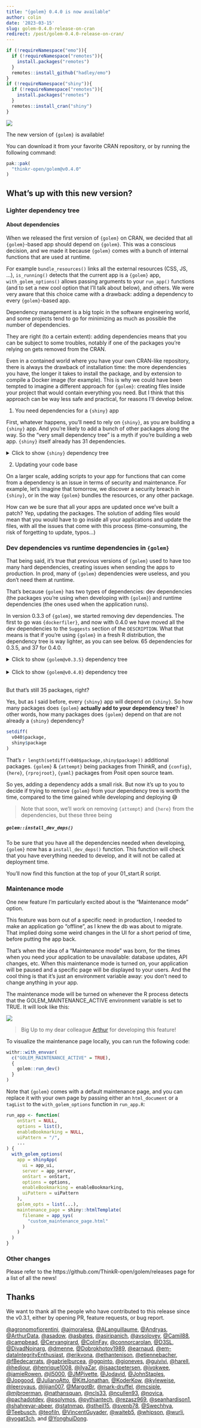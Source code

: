 ```yaml
---
title: "{golem} 0.4.0 is now available"
author: colin
date: '2023-03-15'
slug: golem-0.4.0-release-on-cran
redirect: /post/golem-0.4.0-release-on-cran/
---
```


```r
if (!requireNamespace("emo")){
  if (!requireNamespace("remotes")){
    install.packages("remotes")
  }
  remotes::install_github("hadley/emo")
}
if (!requireNamespace("shiny")){
  if (!requireNamespace("remotes")){
    install.packages("remotes")
  }
  remotes::install_cran("shiny")
}
```

![](featured.png)

The new version of `{golem}` is available!

You can download it from your favorite CRAN repository, or by running the following command:

```r
pak::pak(
  "thinkr-open/golem@v0.4.0"
)
```

## What's up with this new version?

### Lighter dependency tree

#### About dependencies

When we released the first version of `{golem}` on CRAN, we decided that all `{golem}`-based app should depend on `{golem}`.
This was a conscious decision, and we made it because `{golem}` comes with a bunch of internal functions that are used at runtime.

For example `bundle_resources()` links all the external resources (CSS, JS, ...), `is_running()` detects that the current app is a `{golem}` app, `with_golem_options()` allows passing arguments to your `run_app()` functions (and to set a new cool option that I'll talk about below), and others.
We were very aware that this choice came with a drawback: adding a dependency to every  `{golem}`-based app.

Dependency management is a big topic in the software engineering world, and some projects tend to go for minimizing as much as possible the number of dependencies.

They are right (to a certain extent): adding dependencies means that you can be subject to some troubles, notably if one of the packages you're relying on gets removed from the CRAN.

Even in a contained world where you have your own CRAN-like repository, there is always the drawback of installation time: the more dependencies you have, the longer it takes to install the package, and by extension to compile a Docker image (for example).
This is why we could have been tempted to imagine a different approach for `{golem}`: creating files inside your project that would contain everything you need.
But I think that this approach can be way less safe and practical, for reasons I'll develop below.


1. You need dependencies for a `{shiny}` app

First, whatever happens, you'll need to rely on `{shiny}`, as you are building a `{shiny}` app.
And you're likely to add a bunch of other packages along the way.
So the "very small dependency tree" is a myth if you're building a web app.
`{shiny}` itself already has 31 dependencies.

<details>
<summary>Click to show <code>{shiny}</code> dependency tree</summary>

```r
packageVersion("shiny")
shiny <- pak::pkg_deps_tree("shiny")
```

</details>

2. Updating your code base

On a larger scale, adding scripts to your app for functions that can come from a dependency is an issue in terms of security and maintenance.
For example, let's imagine that tomorrow, we discover a security breach in `{shiny}`, or in the way `{golem}` bundles the resources, or any other package.

How can we be sure that all your apps are updated once we've built a patch?
Yep, updating the packages.
The solution of adding files would mean that you would have to go inside all your applications and update the files, with all the issues that come with this process (time-consuming, the risk of forgetting to update, typos...)

### Dev dependencies vs runtime dependencies in `{golem}`

That being said, it's true that previous versions of `{golem}` used to have too many hard dependencies, creating issues when sending the apps to production.
In prod, many of `{golem}` dependencies were useless, and you don't need them at runtime.

That's because `{golem}` has two types of dependencies: dev dependencies (the packages you're using when developing with `{golem}`) and runtime dependencies (the ones used when the application runs).

In version 0.3.3 of `{golem}`, we started removing dev dependencies.
The first to go was `{dockerfiler}`, and now with 0.4.0 we have moved all the dev dependencies to the `Suggests` section of the `DESCRIPTION`.
What that means is that if you're using `{golem}` in a fresh R distribution, the dependency tree is way lighter, as you can see below.
65 dependencies for 0.3.5, and 37 for 0.4.0.

<details>
<summary>Click to show <code>{golem@v0.3.5}</code> dependency tree</summary>

```r
v035 <- pak::pkg_deps_tree("thinkr-open/golem@v0.3.5")
nrow(v035)
```

</details>

<div>&nbsp;</div>

<details>
<summary>Click to show <code>{golem@v0.4.0}</code> dependency tree</summary>

```r
v040 <- pak::pkg_deps_tree("thinkr-open/golem@v0.4.0")
nrow(v040)
```

</details>

<div>&nbsp;</div>

But that's still 35 packages, right?

Yes, but as I said before, every `{shiny}` app will depend on `{shiny}`.
So how many packages does `{golem}` __actually add to your dependency tree__?
In other words, how many packages does `{golem}` depend on that are not already a `{shiny}` dependency?

```r
setdiff(
  v040$package,
  shiny$package
)
```

That's `r length(setdiff(v040$package,shiny$package))` additional packages.
`{golem}` & `{attempt}` being packages from ThinkR, and `{config}`, `{here}`, `{rprojroot}`, `{yaml}` packages from Posit open source team.

So yes, adding a dependency adds a small risk.
But now it's up to you to decide if trying to remove `{golem}` from your dependency tree is worth the time, compared to the time gained while developing and deploying 😅

> Note that soon, we'll work on removing `{attempt}` and `{here}` from the dependencies, but these three being

##### `golem::install_dev_deps()`

To be sure that you have all the dependencies needed when developing, `{golem}` now has a `install_dev_deps()` function.
This function will check that you have everything needed to develop, and it will not be called at deployment time.

You'll now find this function at the top of your 01_start.R script.

### Maintenance mode

One new feature I'm particularly excited about is the "Maintenance mode" option.

This feature was born out of a specific need: in production, I needed to make an application go "offline", as I knew the db was about to migrate.
That implied doing some weird changes in the UI for a short period of time, before putting the app back.

That's when the idea of a "Maintenance mode" was born, for the times when you need your application to be unavailable: database updates, API changes, etc.
When this maintenance mode is turned on, your application will be paused and a specific page will be displayed to your users.
And the cool thing is that it's just an environment variable away: you don't need to change anything in your app.

The maintenance mode will be turned on whenever the R process detects that the GOLEM_MAINTENANCE_ACTIVE environment variable is set to TRUE.
It will look like this:

![](golem_config_active.png)

> Big Up to my dear colleague [Arthur](https://github.com/ArthurData) for developing this feature!

To visualize the maintenance page locally, you can run the following code:

```r
withr::with_envvar(
  c("GOLEM_MAINTENANCE_ACTIVE" = TRUE),
  {
    golem::run_dev()
  }
)
```

Note that `{golem}` comes with a default maintenance page, and you can replace it with your own page by passing either an `html_document` or a `tagList` to the `with_golem_options` function in `run_app.R`:


```r
run_app <- function(
    onStart = NULL,
    options = list(),
    enableBookmarking = NULL,
    uiPattern = "/",
    ...
) {
  with_golem_options(
    app = shinyApp(
      ui = app_ui,
      server = app_server,
      onStart = onStart,
      options = options,
      enableBookmarking = enableBookmarking,
      uiPattern = uiPattern
    ),
    golem_opts = list(...),
    maintenance_page = shiny::htmlTemplate(
      filename = app_sys(
        "custom_maintenance_page.html"
      )
    )
  )
}
```

### Other changes

Please refer to the  https://github.com/ThinkR-open/golem/releases page for a list of all the news!

## Thanks

We want to thank all the people who have contributed to this release since the v0.3.1, either by opening PR, feature requests, or bug report.

[&#x0040;agronomofiorentini](https://github.com/agronomofiorentini), [&#x0040;ajmoralesa](https://github.com/ajmoralesa), [&#x0040;ALanguillaume](https://github.com/ALanguillaume), [&#x0040;Andryas](https://github.com/Andryas), [&#x0040;ArthurData](https://github.com/ArthurData), [&#x0040;asadow](https://github.com/asadow), [&#x0040;asbates](https://github.com/asbates), [&#x0040;asiripanich](https://github.com/asiripanich), [&#x0040;avsolovey](https://github.com/avsolovey), [&#x0040;Camil88](https://github.com/Camil88), [&#x0040;campbead](https://github.com/campbead), [&#x0040;Cervangirard](https://github.com/Cervangirard), [&#x0040;ColinFay](https://github.com/ColinFay), [&#x0040;connorcarolan](https://github.com/connorcarolan), [&#x0040;D3SL](https://github.com/D3SL), [&#x0040;DivadNojnarg](https://github.com/DivadNojnarg), [&#x0040;dmenne](https://github.com/dmenne), [&#x0040;Dobrokhotov1989](https://github.com/Dobrokhotov1989), [&#x0040;earnaud](https://github.com/earnaud), [&#x0040;em-dataIntegrityEnthusiast](https://github.com/em-dataIntegrityEnthusiast), [&#x0040;erikvona](https://github.com/erikvona), [&#x0040;ethantenison](https://github.com/ethantenison), [&#x0040;etiennebacher](https://github.com/etiennebacher), [&#x0040;fBedecarrats](https://github.com/fBedecarrats), [&#x0040;gabrielburcea](https://github.com/gabrielburcea), [&#x0040;ggpinto](https://github.com/ggpinto), [&#x0040;gioneves](https://github.com/gioneves), [&#x0040;guivivi](https://github.com/guivivi), [&#x0040;harell](https://github.com/harell), [&#x0040;hedjour](https://github.com/hedjour), [&#x0040;henrique1008](https://github.com/henrique1008), [&#x0040;ilyaZar](https://github.com/ilyaZar), [&#x0040;isaactpetersen](https://github.com/isaactpetersen), [&#x0040;ivokwee](https://github.com/ivokwee), [&#x0040;jamieRowen](https://github.com/jamieRowen), [&#x0040;jl5000](https://github.com/jl5000), [&#x0040;JMPivette](https://github.com/JMPivette), [&#x0040;Jodavid](https://github.com/Jodavid), [&#x0040;JohnStaples](https://github.com/JohnStaples), [&#x0040;Jopgood](https://github.com/Jopgood), [&#x0040;JulianoAtto](https://github.com/JulianoAtto), [&#x0040;KittJonathan](https://github.com/KittJonathan), [&#x0040;KoderKow](https://github.com/KoderKow), [&#x0040;kyleweise](https://github.com/kyleweise), [&#x0040;leeroyaus](https://github.com/leeroyaus), [&#x0040;lijian007](https://github.com/lijian007), [&#x0040;MargotBr](https://github.com/MargotBr), [&#x0040;mark-druffel](https://github.com/mark-druffel), [&#x0040;mcsiple](https://github.com/mcsiple), [&#x0040;mjbroerman](https://github.com/mjbroerman), [&#x0040;nathansquan](https://github.com/nathansquan), [&#x0040;ncls33](https://github.com/ncls33), [&#x0040;ncullen93](https://github.com/ncullen93), [&#x0040;novica](https://github.com/novica), [&#x0040;pachadotdev](https://github.com/pachadotdev), [&#x0040;psolymos](https://github.com/psolymos), [&#x0040;pythiantech](https://github.com/pythiantech), [&#x0040;rezasz969](https://github.com/rezasz969), [&#x0040;seanhardison1](https://github.com/seanhardison1), [&#x0040;shahreyar-abeer](https://github.com/shahreyar-abeer), [&#x0040;statnmap](https://github.com/statnmap), [&#x0040;stheil15](https://github.com/stheil15), [&#x0040;svenb78](https://github.com/svenb78), [&#x0040;Swechhya](https://github.com/Swechhya), [&#x0040;Teebusch](https://github.com/Teebusch), [&#x0040;teofiln](https://github.com/teofiln), [&#x0040;VincentGuyader](https://github.com/VincentGuyader), [&#x0040;waiteb5](https://github.com/waiteb5), [&#x0040;whipson](https://github.com/whipson), [&#x0040;wurli](https://github.com/wurli), [&#x0040;yogat3ch](https://github.com/yogat3ch), and [&#x0040;YonghuiDong](https://github.com/YonghuiDong).

